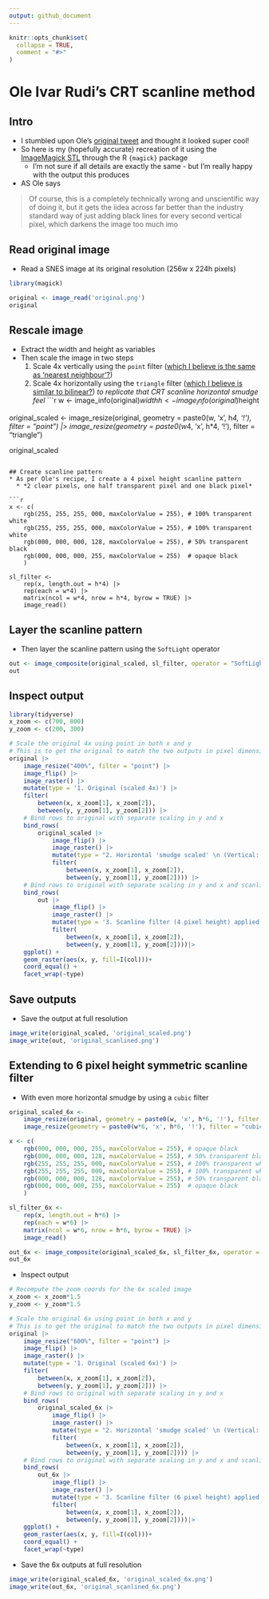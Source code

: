 ```yaml
---
output: github_document
---
```


<!-- README.md is generated from README.Rmd. Please edit that file -->

```r
knitr::opts_chunk$set(
  collapse = TRUE,
  comment = "#>"
)
```

# Ole Ivar Rudi's CRT scanline method

## Intro
* I stumbled upon Ole's [original tweet](https://twitter.com/oleivarrudi/status/895665025251123201?s=20) and thought it looked super cool!
* So here is my (hopefully accurate) recreation of it using the [ImageMagick STL](https://www.imagemagick.org/Magick++/STL.html) through the R `{magick}` package
  * I'm not sure if all details are exactly the same - but I'm really happy with the output this produces
* AS Ole says

> Of course, this is a completely technically wrong and unscientific way of doing it, but it gets the iidea across far better than the industry standard way of just adding black lines for every second vertical pixel, which darkens the image too much imo

## Read original image
* Read a SNES image at its original resolution (256w x 224h pixels)

```r
library(magick)

original <- image_read('original.png')
original
```

## Rescale image
* Extract the width and height as variables
* Then scale the image in two steps
  1. Scale 4x vertically using the `point` filter ([which I believe is the same as 'nearest neighbour'?](https://legacy.imagemagick.org/Usage/filter/#point))
  2. Scale 4x horizontally using the `triangle` filter ([which I believe is similar to bilinear?](https://legacy.imagemagick.org/Usage/filter/#triangle)) *to replicate that CRT scanline horizontal smudge feel*
```r
w <- image_info(original)$width
h <- image_info(original)$height

original_scaled <-
    image_resize(original, geometry = paste0(w, 'x', h*4, '!'), filter = "point") |> 
    image_resize(geometry = paste0(w*4, 'x', h*4, '!'), filter = "triangle")

original_scaled
```

## Create scanline pattern
* As per Ole's recipe, I create a 4 pixel height scanline pattern
  * *2 clear pixels, one half transparent pixel and one black pixel*

```r
x <- c(
    rgb(255, 255, 255, 000, maxColorValue = 255), # 100% transparent white
    rgb(255, 255, 255, 000, maxColorValue = 255), # 100% transparent white
    rgb(000, 000, 000, 128, maxColorValue = 255), # 50% transparent black
    rgb(000, 000, 000, 255, maxColorValue = 255)  # opaque black
    )

sl_filter <-
    rep(x, length.out = h*4) |> 
    rep(each = w*4) |> 
    matrix(ncol = w*4, nrow = h*4, byrow = TRUE) |> 
    image_read()
```

## Layer the scanline pattern
* Then layer the scanline pattern using the `SoftLight` operator
```r
out <- image_composite(original_scaled, sl_filter, operator = "SoftLight")
out
```

## Inspect output
```r
library(tidyverse)
x_zoom <- c(700, 800)
y_zoom <- c(200, 300)

# Scale the original 4x using point in both x and y
# This is to get the original to match the two outputs in pixel dimensions
original |> 
    image_resize("400%", filter = "point") |> 
    image_flip() |> 
    image_raster() |> 
    mutate(type = '1. Original (scaled 4x)') |> 
    filter(
        between(x, x_zoom[1], x_zoom[2]),
        between(y, y_zoom[1], y_zoom[2])) |> 
    # Bind rows to original with separate scaling in y and x
    bind_rows(
        original_scaled |> 
            image_flip() |> 
            image_raster() |>
            mutate(type = "2. Horizontal 'smudge scaled' \n (Vertical: Nearest Neighbour) \n (Horizontal: Bilinear)") |> 
            filter(
                between(x, x_zoom[1], x_zoom[2]),
                between(y, y_zoom[1], y_zoom[2]))) |> 
    # Bind rows to original with separate scaling in y and x and scanline filter applied
    bind_rows(
        out |> 
            image_flip() |> 
            image_raster() |>
            mutate(type = '3. Scanline filter (4 pixel height) applied') |> 
            filter(
                between(x, x_zoom[1], x_zoom[2]),
                between(y, y_zoom[1], y_zoom[2])))|> 
    ggplot() + 
    geom_raster(aes(x, y, fill=I(col)))+
    coord_equal() +
    facet_wrap(~type)
```


## Save outputs
* Save the output at full resolution
```r
image_write(original_scaled, 'original_scaled.png')
image_write(out, 'original_scanlined.png')
```

## Extending to 6 pixel height symmetric scanline filter
* With even more horizontal smudge by using a `cubic` filter
```r
original_scaled_6x <-
    image_resize(original, geometry = paste0(w, 'x', h*6, '!'), filter = "point") |> 
    image_resize(geometry = paste0(w*6, 'x', h*6, '!'), filter = "cubic")

x <- c(
    rgb(000, 000, 000, 255, maxColorValue = 255), # opaque black
    rgb(000, 000, 000, 128, maxColorValue = 255), # 50% transparent black
    rgb(255, 255, 255, 000, maxColorValue = 255), # 100% transparent white
    rgb(255, 255, 255, 000, maxColorValue = 255), # 100% transparent white
    rgb(000, 000, 000, 128, maxColorValue = 255), # 50% transparent black
    rgb(000, 000, 000, 255, maxColorValue = 255)  # opaque black
    )

sl_filter_6x <-
    rep(x, length.out = h*6) |> 
    rep(each = w*6) |> 
    matrix(ncol = w*6, nrow = h*6, byrow = TRUE) |> 
    image_read()

out_6x <- image_composite(original_scaled_6x, sl_filter_6x, operator = "SoftLight")
out_6x
```

* Inspect output
```r
# Recompute the zoom coords for the 6x scaled image
x_zoom <- x_zoom*1.5
y_zoom <- y_zoom*1.5

# Scale the original 6x using point in both x and y
# This is to get the original to match the two outputs in pixel dimensions
original |> 
    image_resize("600%", filter = "point") |> 
    image_flip() |> 
    image_raster() |> 
    mutate(type = '1. Original (scaled 6x)') |> 
    filter(
        between(x, x_zoom[1], x_zoom[2]),
        between(y, y_zoom[1], y_zoom[2])) |> 
    # Bind rows to original with separate scaling in y and x
    bind_rows(
        original_scaled_6x |> 
            image_flip() |> 
            image_raster() |>
            mutate(type = "2. Horizontal 'smudge scaled' \n (Vertical: Nearest Neighbour) \n (Horizontal: Cubic)") |> 
            filter(
                between(x, x_zoom[1], x_zoom[2]),
                between(y, y_zoom[1], y_zoom[2]))) |> 
    # Bind rows to original with separate scaling in y and x and scanline filter applied
    bind_rows(
        out_6x |> 
            image_flip() |> 
            image_raster() |>
            mutate(type = '3. Scanline filter (6 pixel height) applied') |> 
            filter(
                between(x, x_zoom[1], x_zoom[2]),
                between(y, y_zoom[1], y_zoom[2])))|> 
    ggplot() + 
    geom_raster(aes(x, y, fill=I(col)))+
    coord_equal() +
    facet_wrap(~type)
```

* Save the 6x outputs at full resolution
```r
image_write(original_scaled_6x, 'original_scaled_6x.png')
image_write(out_6x, 'original_scanlined_6x.png')
```


